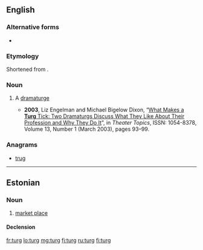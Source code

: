 ==English==

===Alternative forms===
* {{l/en|'turg|’turg}}

===Etymology===
Shortened from {{term|dramaturg|lang=en}}.

===Noun===
{{en-noun}}

# {{context|informal}} A [[dramaturge]]
#* '''2003''', Liz Engelman and Michael Bigelow Dixon, “[http://muse.jhu.edu/login?uri=/journals/theatre_topics/v013/13.1engelman.html What Makes a '''Turg''' Tick: Two Dramaturgs Discuss What They Like About Their Profession and Why They Do It]”, in ''Theater Topics'', ISSN: 1054-8378, Volume 13, Number 1 (March 2003), pages 93–99.

===Anagrams===
* [[trug#English|trug]]

----

==Estonian==

===Noun===
{{et-noun|turu|turgu}}

# [[market place]]

====Declension====
{{rfinfl|et|noun}}

[[fr:turg]]
[[lo:turg]]
[[mg:turg]]
[[fj:turg]]
[[ru:turg]]
[[fi:turg]]